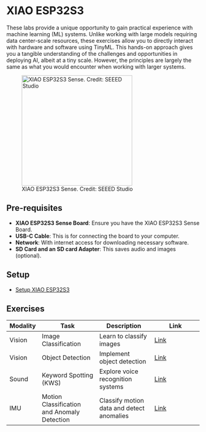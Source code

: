 # XIAO ESP32S3 {.unnumbered}

These labs provide a unique opportunity to gain practical experience with machine learning (ML) systems. Unlike working with large models requiring data center-scale resources, these exercises allow you to directly interact with hardware and software using TinyML. This hands-on approach gives you a tangible understanding of the challenges and opportunities in deploying AI, albeit at a tiny scale. However, the principles are largely the same as what you would encounter when working with larger systems.

![XIAO ESP32S3 Sense. Credit: SEEED Studio](./images/jpeg/xiao_esp32s3_decked.jpeg){#fig-xiao_esp32s3 height=3in}

## Pre-requisites

- **XIAO ESP32S3 Sense Board**: Ensure you have the XIAO ESP32S3 Sense Board.
- **USB-C Cable**: This is for connecting the board to your computer.
- **Network**: With internet access for downloading necessary software.
- **SD Card and an SD card Adapter**: This saves audio and images (optional).

## Setup

- [Setup XIAO ESP32S3](./setup/setup.qmd)

## Exercises

| **Modality** | **Task**                                    | **Description**                           | **Link**                                |
| ------------ | ------------------------------------------- | ----------------------------------------- | --------------------------------------- |
| Vision       | Image Classification                        | Learn to classify images                  | [Link](./image_classification/image_classification.qmd) |
| Vision       | Object Detection                            | Implement object detection                | [Link](./object_detection/object_detection.qmd)     |
| Sound        | Keyword Spotting (KWS)                   | Explore voice recognition systems         | [Link](./kws/kws.qmd)                  |
| IMU          | Motion Classification and Anomaly Detection | Classify motion data and detect anomalies | [Link](./motion_classification/motion_classification.qmd)     |

